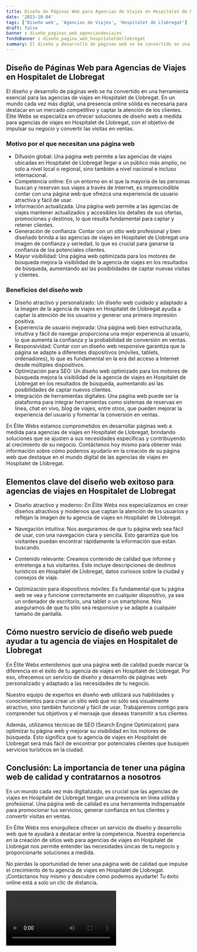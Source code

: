 ```yaml
---
title: Diseño de Páginas Web para Agencias de Viajes en Hospitalet de Llobregat
date: '2023-10-04'
tags: ['Diseño web', 'Agencias de Viajes', 'Hospitalet de Llobregat']
draft: false
banner : diseño_paginas_web_agenciasdeviajes
fondoBanner : diseño_pagina_web_hospitaletdellobregat
summary: El diseño y desarrollo de páginas web se ha convertido en una herramienta esencial para las agencias de viajes en Hospitalet de Llobregat. En un mundo cada vez más digital, una presencia online sólida es necesaria para destacar en un mercado competitivo y captar la atención de los clientes. Élite Webs se especializa en ofrecer soluciones de diseño web a medida para agencias de viajes en Hospitalet de Llobregat, con el objetivo de impulsar su negocio y convertir las visitas en ventas.
---
```


## Diseño de Páginas Web para Agencias de Viajes en Hospitalet de Llobregat

El diseño y desarrollo de páginas web se ha convertido en una herramienta esencial para las agencias de viajes en Hospitalet de Llobregat. En un mundo cada vez más digital, una presencia online sólida es necesaria para destacar en un mercado competitivo y captar la atención de los clientes. Élite Webs se especializa en ofrecer soluciones de diseño web a medida para agencias de viajes en Hospitalet de Llobregat, con el objetivo de impulsar su negocio y convertir las visitas en ventas.

### Motivo por el que necesitan una página web

- Difusión global: Una página web permite a las agencias de viajes ubicadas en Hospitalet de Llobregat llegar a un público más amplio, no solo a nivel local o regional, sino también a nivel nacional e incluso internacional. 
- Competencia online: En un entorno en el que la mayoría de las personas buscan y reservan sus viajes a través de Internet, es imprescindible contar con una página web que ofrezca una experiencia de usuario atractiva y fácil de usar. 
- Información actualizada: Una página web permite a las agencias de viajes mantener actualizados y accesibles los detalles de sus ofertas, promociones y destinos, lo que resulta fundamental para captar y retener clientes. 
- Generación de confianza: Contar con un sitio web profesional y bien diseñado brinda a las agencias de viajes en Hospitalet de Llobregat una imagen de confianza y seriedad, lo que es crucial para ganarse la confianza de los potenciales clientes. 
- Mayor visibilidad: Una página web optimizada para los motores de búsqueda mejora la visibilidad de la agencia de viajes en los resultados de búsqueda, aumentando así las posibilidades de captar nuevas visitas y clientes.

### Beneficios del diseño web

- Diseño atractivo y personalizado: Un diseño web cuidado y adaptado a la imagen de la agencia de viajes en Hospitalet de Llobregat ayuda a captar la atención de los usuarios y generar una primera impresión positiva. 
- Experiencia de usuario mejorada: Una página web bien estructurada, intuitiva y fácil de navegar proporciona una mejor experiencia al usuario, lo que aumenta la confianza y la probabilidad de conversión en ventas. 
- Responsividad: Contar con un diseño web responsive garantiza que la página se adapte a diferentes dispositivos (móviles, tablets, ordenadores), lo que es fundamental en la era del acceso a Internet desde múltiples dispositivos. 
- Optimización para SEO: Un diseño web optimizado para los motores de búsqueda mejora la visibilidad de la agencia de viajes en Hospitalet de Llobregat en los resultados de búsqueda, aumentando así las posibilidades de captar nuevos clientes. 
- Integración de herramientas digitales: Una página web puede ser la plataforma para integrar herramientas como sistemas de reservas en línea, chat en vivo, blog de viajes, entre otros, que pueden mejorar la experiencia del usuario y fomentar la conversión en ventas.

En Élite Webs estamos comprometidos en desarrollar páginas web a medida para agencias de viajes en Hospitalet de Llobregat, brindando soluciones que se ajusten a sus necesidades específicas y contribuyendo al crecimiento de su negocio. Contáctenos hoy mismo para obtener más información sobre cómo podemos ayudarlo en la creación de su página web que destaque en el mundo digital de las agencias de viajes en Hospitalet de Llobregat.

<GifSeo />

<Cta />

## Elementos clave del diseño web exitoso para agencias de viajes en Hospitalet de Llobregat

- Diseño atractivo y moderno: En Élite Webs nos especializamos en crear diseños atractivos y modernos que captan la atención de los usuarios y reflejan la imagen de tu agencia de viajes en Hospitalet de Llobregat. 

- Navegación intuitiva: Nos aseguramos de que tu página web sea fácil de usar, con una navegación clara y sencilla. Esto garantiza que los visitantes puedan encontrar rápidamente la información que están buscando.

- Contenido relevante: Creamos contenido de calidad que informe y entretenga a tus visitantes. Esto incluye descripciones de destinos turísticos en Hospitalet de Llobregat, datos curiosos sobre la ciudad y consejos de viaje.

- Optimización para dispositivos móviles: Es fundamental que tu página web se vea y funcione correctamente en cualquier dispositivo, ya sea un ordenador de escritorio, una tablet o un smartphone. Nos aseguramos de que tu sitio sea responsive y se adapte a cualquier tamaño de pantalla.

## Cómo nuestro servicio de diseño web puede ayudar a tu agencia de viajes en Hospitalet de Llobregat

En Élite Webs entendemos que una página web de calidad puede marcar la diferencia en el éxito de tu agencia de viajes en Hospitalet de Llobregat. Por eso, ofrecemos un servicio de diseño y desarrollo de páginas web personalizado y adaptado a las necesidades de tu negocio.

Nuestro equipo de expertos en diseño web utilizará sus habilidades y conocimientos para crear un sitio web que no sólo sea visualmente atractivo, sino también funcional y fácil de usar. Trabajaremos contigo para comprender tus objetivos y el mensaje que deseas transmitir a tus clientes.

Además, utilizamos técnicas de SEO (Search Engine Optimization) para optimizar tu página web y mejorar su visibilidad en los motores de búsqueda. Esto significa que tu agencia de viajes en Hospitalet de Llobregat será más fácil de encontrar por potenciales clientes que busquen servicios turísticos en la ciudad.

## Conclusión: La importancia de tener una página web de calidad y contratarnos a nosotros

En un mundo cada vez más digitalizado, es crucial que las agencias de viajes en Hospitalet de Llobregat tengan una presencia en línea sólida y profesional. Una página web de calidad es una herramienta indispensable para promocionar tus servicios, generar confianza en tus clientes y convertir visitas en ventas.

En Élite Webs nos enorgullece ofrecer un servicio de diseño y desarrollo web que te ayudará a destacar entre la competencia. Nuestra experiencia en la creación de sitios web para agencias de viajes en Hospitalet de Llobregat nos permite entender las necesidades únicas de tu negocio y proporcionarte soluciones a medida.

No pierdas la oportunidad de tener una página web de calidad que impulse el crecimiento de tu agencia de viajes en Hospitalet de Llobregat. ¡Contáctanos hoy mismo y descubre cómo podemos ayudarte! Tu éxito online está a solo un clic de distancia.

<Video />

<CtaBot job='Agencias de Viajes' city='Hospitalet de Llobregat'/>

<Gmaps query='Hospitalet de Llobregat+españa+maps' />